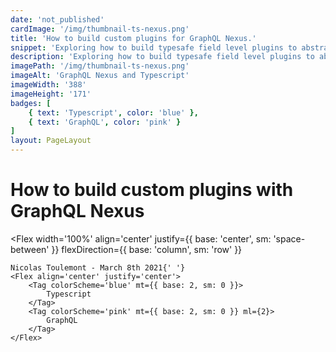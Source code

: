 ```yaml
---
date: 'not_published'
cardImage: '/img/thumbnail-ts-nexus.png'
title: 'How to build custom plugins for GraphQL Nexus.'
snippet: 'Exploring how to build typesafe field level plugins to abstract logic with the graphql nexus framework.'
description: 'Exploring how to build typesafe field level plugins to abstract logic with the graphql nexus framework.'
imagePath: '/img/thumbnail-ts-nexus.png'
imageAlt: 'GraphQL Nexus and Typescript'
imageWidth: '388'
imageHeight: '171'
badges: [
	{ text: 'Typescript', color: 'blue' },
	{ text: 'GraphQL', color: 'pink' }
]
layout: PageLayout
---
```



# How to build custom plugins with GraphQL Nexus

<Flex
	width='100%'
	align='center'
	justify={{ base: 'center', sm: 'space-between' }}
	flexDirection={{ base: 'column', sm: 'row' }}
>
	Nicolas Toulemont - March 8th 2021{' '}
	<Flex align='center' justify='center'>
		<Tag colorScheme='blue' mt={{ base: 2, sm: 0 }}>
			Typescript
		</Tag>
		<Tag colorScheme='pink' mt={{ base: 2, sm: 0 }} ml={2}>
			GraphQL
		</Tag>
	</Flex>
</Flex>
